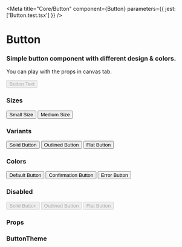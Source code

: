 
<Meta title="Core/Button" component={Button} parameters={{ jest: ['Button.test.tsx'] }} />

# Button

### Simple button component with different design & colors.

You can play with the props in canvas tab.

<Preview withToolbar>
    <Story name="Basic" parameters={{ decorators: [withKnobs] }}>
        <Button
            variant={select('Size', sizes, 'S')}
            variant={select('Variant', variants, 'solid')}
            disabled={boolean('Disabled', false)}
            color={select('Color', colors, 'default')}
        >
            Button Text
        </Button>
    </Story>
</Preview>

### Sizes

<Preview>
    <Button size="S">Small Size</Button>
    <Button size="M">Medium Size</Button>
</Preview>

### Variants

<Preview>
    <Button variant="solid">Solid Button</Button>
    <Button variant="outlined">Outlined Button</Button>
    <Button variant="flat">Flat Button</Button>
</Preview>

### Colors

<Preview>
    <Button color="default">Default Button</Button>
    <Button color="confirmation">Confirmation Button</Button>
    <Button color="error">Error Button</Button>
</Preview>

### Disabled

<Preview>
    <Button disabled variant="solid">
        Solid Button
    </Button>
    <Button disabled variant="outlined">
        Outlined Button
    </Button>
    <Button disabled variant="flat">
        Flat Button
    </Button>
</Preview>

### Props

<Props of={Button} />

### ButtonTheme

<Props of={ThemeInterface} />
